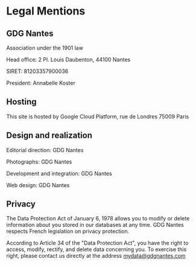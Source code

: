 # Legal Mentions

## GDG Nantes

Association under the 1901 law

Head office: 2 Pl. Louis Daubenton, 44100 Nantes

SIRET: 81203357900036

President: Annabelle Koster

## Hosting

This site is hosted by Google Cloud Platform, rue de Londres 75009 Paris

## Design and realization

Editorial direction: GDG Nantes

Photographs: GDG Nantes

Development and integration: GDG Nantes

Web design: GDG Nantes

## Privacy

The Data Protection Act of January 6, 1978 allows you to modify or delete information about you stored in our databases at any time. GDG Nantes respects French legislation on privacy protection.

According to Article 34 of the "Data Protection Act", you have the right to access, modify, rectify, and delete data concerning you. To exercise this right, please contact us directly at the address mydata@gdgnantes.com